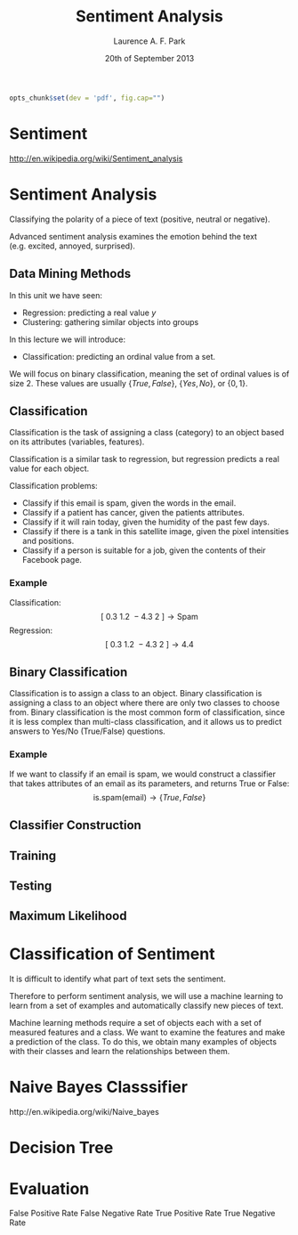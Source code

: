% Sentiment Analysis
% Laurence A. F. Park
% 20th of September 2013

```r
opts_chunk$set(dev = 'pdf', fig.cap="")
```


# Sentiment

<http://en.wikipedia.org/wiki/Sentiment_analysis>


# Sentiment Analysis

Classifying the polarity of a piece of text (positive, neutral or
negative).

Advanced sentiment analysis examines the emotion behind the text
(e.g. excited, annoyed, surprised).


## Data Mining Methods

In this unit we have seen:

- Regression: predicting a real value $y$
- Clustering: gathering similar objects into groups

In this lecture we will introduce:

- Classification: predicting an ordinal value from a set.

We will focus on binary classification, meaning the set of ordinal
values is of size 2. These values are usually $\{True, False\}$,
$\{Yes, No\}$, or $\{0,1\}$.


## Classification

Classification is the task of assigning a class (category) to an
object based on its attributes (variables, features).

Classification is a similar task to regression, but regression
predicts a real value for each object.

Classification problems:

- Classify if this email is spam, given the words in the email.
- Classify if a patient has cancer, given the patients attributes.
- Classify if it will rain today, given the humidity of the past few days.
- Classify if there is a tank in this satellite image, given the pixel intensities and positions.
- Classify if a person is suitable for a job, given the contents of their Facebook page.


### Example

Classification:
$$
	[~0.3~1.2~-4.3~2~] \rightarrow \text{Spam}
$$
Regression:
$$
	[~0.3~1.2~-4.3~2~] \rightarrow 4.4
$$

## Binary Classification

Classification is to assign a class to an object. Binary
classification is assigning a class to an object where there are only
two classes to choose from. Binary classification is the most common
form of classification, since it is less complex than multi-class
classification, and it allows us to predict answers to Yes/No
(True/False) questions.

### Example

If we want to classify if an email is spam, we would construct a
classifier that takes attributes of an email as its parameters, and
returns True or False:
$$
	\text{is.spam}(\text{email}) \rightarrow \{True, False\}
$$

## Classifier Construction



## Training

## Testing

## Maximum Likelihood


# Classification of Sentiment


It is difficult to identify what part of text sets the sentiment.

Therefore to perform sentiment analysis, we will use a machine
learning to learn from a set of examples and automatically classify
new pieces of text.

Machine learning methods require a set of objects each with a set of
measured features and a class.  We want to examine the features and
make a prediction of the class.  To do this, we obtain many examples
of objects with their classes and learn the relationships between
them.


# Naive Bayes Classsifier
http://en.wikipedia.org/wiki/Naive_bayes






# Decision Tree

# Evaluation


False Positive Rate
False Negative Rate
True Positive Rate
True Negative Rate

